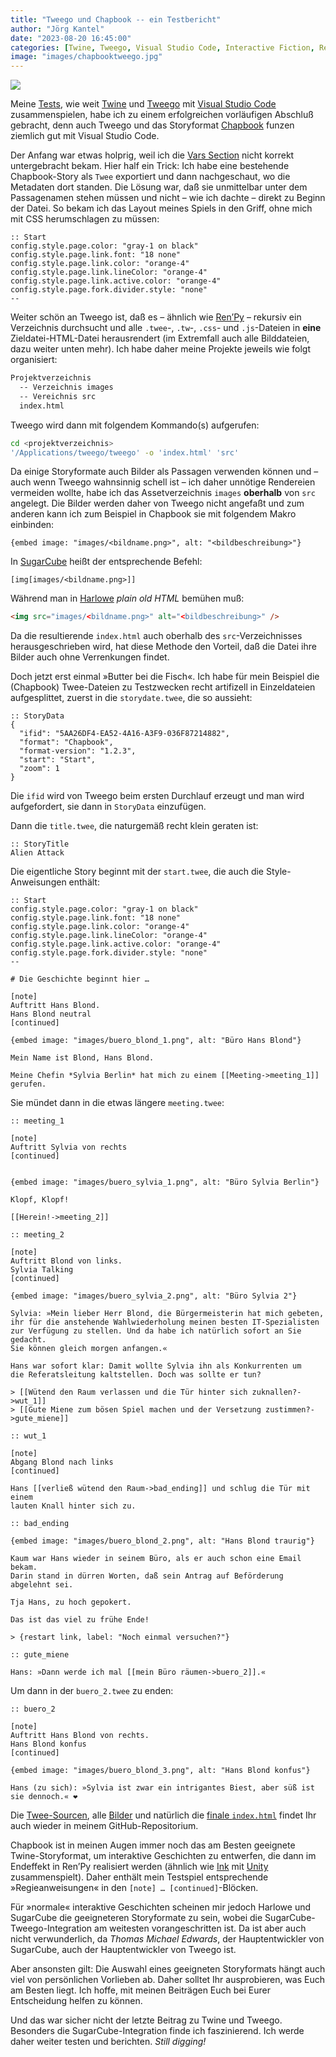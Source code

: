 ```yaml
---
title: "Tweego und Chapbook -- ein Testbericht"
author: "Jörg Kantel"
date: "2023-08-20 16:45:00"
categories: [Twine, Tweego, Visual Studio Code, Interactive Fiction, RenPy]
image: "images/chapbooktweego.jpg"
---
```


[![](images/chapbooktweego-b.jpg)](https://www.flickr.com/photos/schockwellenreiter/53128025520/)

Meine [Tests](https://kantel.github.io/posts/2023081802_tweego_storyformate/), wie weit [Twine](http://cognitiones.kantel-chaos-team.de/multimedia/spieleprogrammierung/twine2.html) und [Tweego](http://cognitiones.kantel-chaos-team.de/multimedia/spieleprogrammierung/tweego.html) mit [Visual Studio Code](http://cognitiones.kantel-chaos-team.de/produktivitaet/visualstudiocode.html) zusammenspielen, habe ich zu einem erfolgreichen vorläufigen Abschluß gebracht, denn auch Tweego und das Storyformat [Chapbook](https://klembot.github.io/chapbook/guide/) funzen ziemlich gut mit Visual Studio Code.

Der Anfang war etwas holprig, weil ich die [Vars Section](https://klembot.github.io/chapbook/guide/state/the-vars-section.html) nicht korrekt untergebracht bekam. Hier half ein Trick: Ich habe eine bestehende Chapbook-Story als `Twee` exportiert und dann nachgeschaut, wo die Metadaten dort standen. Die Lösung war, daß sie unmittelbar unter dem Passagenamen stehen müssen und nicht -- wie ich dachte -- direkt zu Beginn der Datei. So bekam ich das Layout meines Spiels in den Griff, ohne mich mit CSS herumschlagen zu müssen:

~~~twee
:: Start
config.style.page.color: "gray-1 on black"
config.style.page.link.font: "18 none"
config.style.page.link.color: "orange-4"
config.style.page.link.lineColor: "orange-4"
config.style.page.link.active.color: "orange-4"
config.style.page.fork.divider.style: "none"
--
~~~

Weiter schön an Tweego ist, daß es -- ähnlich wie [Ren'Py](http://cognitiones.kantel-chaos-team.de/multimedia/spieleprogrammierung/renpy.html) -- rekursiv ein Verzeichnis durchsucht und alle `.twee`-, `.tw`-, `.css`- und `.js`-Dateien in **eine** Zieldatei-HTML-Datei herausrendert (im Extremfall auch alle Bilddateien, dazu weiter unten mehr). Ich habe daher meine Projekte jeweils wie folgt organisiert:

~~~bash
Projektverzeichnis
  -- Verzeichnis images
  -- Vereichnis src
  index.html
~~~

Tweego wird dann mit folgendem Kommando(s) aufgerufen:

~~~bash
cd <projektverzeichnis>
'/Applications/tweego/tweego' -o 'index.html' 'src'
~~~

Da einige Storyformate auch Bilder als Passagen verwenden können und -- auch wenn Tweego wahnsinnig schell ist -- ich daher unnötige Rendereien vermeiden wollte, habe ich das Assetverzeichnis `images` **oberhalb** von `src` angelegt. Die Bilder werden daher von Tweego nicht angefaßt und zum anderen kann ich zum Beispiel in Chapbook sie mit folgendem Makro einbinden:

~~~twee
{embed image: "images/<bildname.png>", alt: "<bildbeschreibung>"}
~~~

In [SugarCube](https://www.motoslave.net/sugarcube/2/) heißt der entsprechende Befehl:

~~~twee
[img[images/<bildname.png>]]
~~~

Während man in [Harlowe](https://twine2.neocities.org/) *plain old HTML* bemühen muß:

~~~html
<img src="images/<bildname.png>" alt="<bildbeschreibung>" />
~~~

Da die resultierende `index.html` auch oberhalb des `src`-Verzeichnisses herausgeschrieben wird, hat diese Methode den Vorteil, daß die Datei ihre Bilder auch ohne Verrenkungen findet.

Doch jetzt erst einmal »Butter bei die Fisch«. Ich habe für mein Beispiel die (Chapbook) Twee-Dateien zu Testzwecken recht artifizell in Einzeldateien aufgesplittet, zuerst in die `storydate.twee`, die so aussieht:

~~~twee
:: StoryData
{
  "ifid": "5AA26DF4-EA52-4A16-A3F9-036F87214882",
  "format": "Chapbook",
  "format-version": "1.2.3",
  "start": "Start",
  "zoom": 1
}
~~~

Die `ifid` wird von Tweego beim ersten Durchlauf erzeugt und man wird aufgefordert, sie dann in `StoryData` einzufügen.

Dann die `title.twee`, die naturgemäß recht klein geraten ist:

~~~twee
:: StoryTitle
Alien Attack
~~~

Die eigentliche Story beginnt mit der `start.twee`, die auch die Style-Anweisungen enthält:

~~~twee
:: Start
config.style.page.color: "gray-1 on black"
config.style.page.link.font: "18 none"
config.style.page.link.color: "orange-4"
config.style.page.link.lineColor: "orange-4"
config.style.page.link.active.color: "orange-4"
config.style.page.fork.divider.style: "none"
--

# Die Geschichte beginnt hier …

[note]
Auftritt Hans Blond.
Hans Blond neutral
[continued]

{embed image: "images/buero_blond_1.png", alt: "Büro Hans Blond"}

Mein Name ist Blond, Hans Blond.

Meine Chefin *Sylvia Berlin* hat mich zu einem [[Meeting->meeting_1]] gerufen.
~~~

Sie mündet dann in die etwas längere `meeting.twee`:

~~~twee
:: meeting_1

[note]
Auftritt Sylvia von rechts
[continued]


{embed image: "images/buero_sylvia_1.png", alt: "Büro Sylvia Berlin"}

Klopf, Klopf!

[[Herein!->meeting_2]]

:: meeting_2

[note]
Auftritt Blond von links.
Sylvia Talking
[continued]

{embed image: "images/buero_sylvia_2.png", alt: "Büro Sylvia 2"}

Sylvia: »Mein lieber Herr Blond, die Bürgermeisterin hat mich gebeten,
ihr für die anstehende Wahlwiederholung meinen besten IT-Spezialisten
zur Verfügung zu stellen. Und da habe ich natürlich sofort an Sie gedacht.
Sie können gleich morgen anfangen.«

Hans war sofort klar: Damit wollte Sylvia ihn als Konkurrenten um
die Referatsleitung kaltstellen. Doch was sollte er tun?

> [[Wütend den Raum verlassen und die Tür hinter sich zuknallen?->wut_1]]
> [[Gute Miene zum bösen Spiel machen und der Versetzung zustimmen?->gute_miene]]

:: wut_1

[note]
Abgang Blond nach links
[continued]

Hans [[verließ wütend den Raum->bad_ending]] und schlug die Tür mit einem
lauten Knall hinter sich zu.

:: bad_ending

{embed image: "images/buero_blond_2.png", alt: "Hans Blond traurig"}

Kaum war Hans wieder in seinem Büro, als er auch schon eine Email bekam.
Darin stand in dürren Worten, daß sein Antrag auf Beförderung abgelehnt sei.

Tja Hans, zu hoch gepokert.

Das ist das viel zu frühe Ende!

> {restart link, label: "Noch einmal versuchen?"}

:: gute_miene

Hans: »Dann werde ich mal [[mein Büro räumen->buero_2]].«
~~~

Um dann in der `buero_2.twee` zu enden:

~~~twee
:: buero_2

[note]
Auftritt Hans Blond von rechts.
Hans Blond konfus
[continued]

{embed image: "images/buero_blond_3.png", alt: "Hans Blond konfus"}

Hans (zu sich): »Sylvia ist zwar ein intrigantes Biest, aber süß ist sie dennoch.« ❤️
~~~

Die [Twee-Sourcen](https://github.com/kantel/twine-entdecken/tree/master/tweego/alienattackv2/src), alle [Bilder](https://github.com/kantel/twine-entdecken/tree/master/tweego/alienattackv2/images) und natürlich die [finale `index.html`](https://github.com/kantel/twine-entdecken/tree/master/tweego/alienattackv2) findet Ihr auch wieder in meinem GitHub-Repositorium.

Chapbook ist in meinen Augen immer noch das am Besten geeignete Twine-Storyformat, um interaktive Geschichten zu entwerfen, die dann im Endeffekt in Ren'Py realisiert werden (ähnlich wie [Ink](http://cognitiones.kantel-chaos-team.de/multimedia/spieleprogrammierung/inkle.html) mit [Unity](http://cognitiones.kantel-chaos-team.de/multimedia/spieleprogrammierung/unity.html) zusammenspielt). Daher enthält mein Testspiel entsprechende »Regieanweisungen« in den `[note] … [continued]`-Blöcken.

Für »normale« interaktive Geschichten scheinen mir jedoch Harlowe und SugarCube die geeigneteren Storyformate zu sein, wobei die SugarCube-Tweego-Integration am weitesten vorangeschritten ist. Da ist aber auch nicht verwunderlich, da *Thomas Michael Edwards*, der Hauptentwickler von SugarCube, auch der Hauptentwickler von Tweego ist.

Aber ansonsten gilt: Die Auswahl eines geeigneten Storyformats hängt auch viel von persönlichen Vorlieben ab. Daher solltet Ihr ausprobieren, was Euch am Besten liegt. Ich hoffe, mit meinen Beiträgen Euch bei Eurer Entscheidung helfen zu können.

Und das war sicher nicht der letzte Beitrag zu Twine und Tweego. Besonders die SugarCube-Integration finde ich faszinierend. Ich werde daher weiter testen und berichten. *Still digging!*